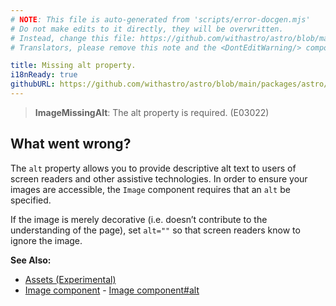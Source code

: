 ```yaml
---
# NOTE: This file is auto-generated from 'scripts/error-docgen.mjs'
# Do not make edits to it directly, they will be overwritten.
# Instead, change this file: https://github.com/withastro/astro/blob/main/packages/astro/src/core/errors/errors-data.ts
# Translators, please remove this note and the <DontEditWarning/> component.

title: Missing alt property.
i18nReady: true
githubURL: https://github.com/withastro/astro/blob/main/packages/astro/src/core/errors/errors-data.ts
---
```


<DontEditWarning />


> **ImageMissingAlt**: The alt property is required. (E03022)

## What went wrong?
The `alt` property allows you to provide descriptive alt text to users of screen readers and other assistive technologies. In order to ensure your images are accessible, the `Image` component requires that an `alt` be specified.If the image is merely decorative (i.e. doesn’t contribute to the understanding of the page), set `alt=""` so that screen readers know to ignore the image.

**See Also:**
-  [Assets (Experimental)](/en/guides/assets/)- [Image component](/en/guides/assets/#image--astroassets)- [Image component#alt](/en/guides/assets/#alt-required)


